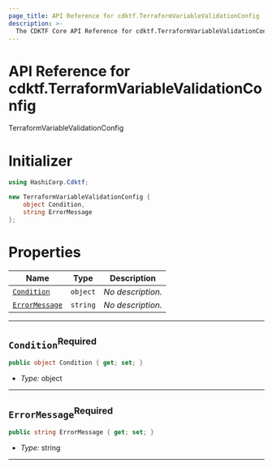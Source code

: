 ```yaml
---
page_title: API Reference for cdktf.TerraformVariableValidationConfig
description: >-
  The CDKTF Core API Reference for cdktf.TerraformVariableValidationConfig.
---
```


<!-- This file is generated through yarn generate-docs -->

# API Reference for cdktf.TerraformVariableValidationConfig

   TerraformVariableValidationConfig <a name="TerraformVariableValidationConfig" id="cdktf.TerraformVariableValidationConfig"></a>
  
  # Initializer <a name="Initializer" id="cdktf.TerraformVariableValidationConfig.Initializer"></a>
  
  ```csharp
  using HashiCorp.Cdktf;
  
  new TerraformVariableValidationConfig {
      object Condition,
      string ErrorMessage
  };
  ```
  
  # Properties <a name="Properties" id="Properties"></a>
  
  | **Name** | **Type** | **Description** |
  | --- | --- | --- |
  | <code><a href="#cdktf.TerraformVariableValidationConfig.property.condition">Condition</a></code> | <code>object</code> | *No description.* |
  | <code><a href="#cdktf.TerraformVariableValidationConfig.property.errorMessage">ErrorMessage</a></code> | <code>string</code> | *No description.* |
  
  ---
  
  ## `Condition`<sup>Required</sup> <a name="Condition" id="cdktf.TerraformVariableValidationConfig.property.condition"></a>
  
  ```csharp
  public object Condition { get; set; }
  ```
  
  - *Type:* object
  
  ---
  
  ## `ErrorMessage`<sup>Required</sup> <a name="ErrorMessage" id="cdktf.TerraformVariableValidationConfig.property.errorMessage"></a>
  
  ```csharp
  public string ErrorMessage { get; set; }
  ```
  
  - *Type:* string
  
  ---
  
